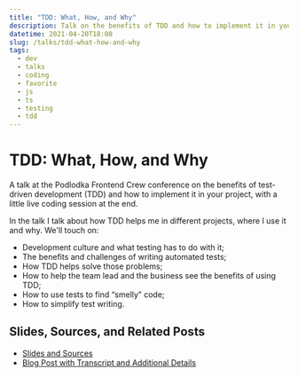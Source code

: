 ```yaml
---
title: "TDD: What, How, and Why"
description: Talk on the benefits of TDD and how to implement it in your project, with a little live coding session at the end.
datetime: 2021-04-20T18:00
slug: /talks/tdd-what-how-and-why
tags:
  - dev
  - talks
  - coding
  - favorite
  - js
  - ts
  - testing
  - tdd
---
```


# TDD: What, How, and Why

A talk at the Podlodka Frontend Crew conference on the benefits of test-driven development (TDD) and how to implement it in your project, with a little live coding session at the end.

In the talk I talk about how TDD helps me in different projects, where I use it and why. We'll touch on:

- Development culture and what testing has to do with it;
- The benefits and challenges of writing automated tests;
- How TDD helps solve those problems;
- How to help the team lead and the business see the benefits of using TDD;
- How to use tests to find “smelly” code;
- How to simplify test writing.

## Slides, Sources, and Related Posts

- [Slides and Sources](https://bespoyasov.me/slides/tdd-what-how-and-why/)
- [Blog Post with Transcript and Additional Details](/blog/tdd-what-how-and-why)
